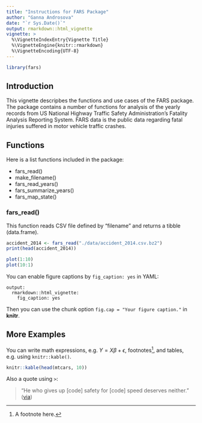 ```yaml
---
title: "Instructions for FARS Package"
author: "Ganna Androsova"
date: "`r Sys.Date()`"
output: rmarkdown::html_vignette
vignette: >
  %\VignetteIndexEntry{Vignette Title}
  %\VignetteEngine{knitr::rmarkdown}
  %\VignetteEncoding{UTF-8}
---
```


```r
library(fars)
```

## Introduction

This vignette descripbes the functions and use cases of the FARS package. The package contains a number of functions for analysis of the yearly records from US National Highway Traffic Safety Administration's Fatality Analysis Reporting System. FARS data is the public data regarding fatal injuries suffered in motor vehicle traffic crashes.

## Functions

Here is a list functions included in the package:

- fars_read()
- make_filename()
- fars_read_years()
- fars_summarize_years()
- fars_map_state()

### fars_read()

This function reads CSV file defined by "filename" and returns a tibble (data.frame).
```r
accident_2014 <- fars_read("./data/accident_2014.csv.bz2")
print(head(accident_2014))
```


```r
plot(1:10)
plot(10:1)
```

You can enable figure captions by `fig_caption: yes` in YAML:

    output:
      rmarkdown::html_vignette:
        fig_caption: yes

Then you can use the chunk option `fig.cap = "Your figure caption."` in **knitr**.

## More Examples

You can write math expressions, e.g. $Y = X\beta + \epsilon$, footnotes^[A footnote here.], and tables, e.g. using `knitr::kable()`.

```r
knitr::kable(head(mtcars, 10))
```

Also a quote using `>`:

> "He who gives up [code] safety for [code] speed deserves neither."
([via](https://twitter.com/hadleywickham/status/504368538874703872))
